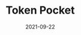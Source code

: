 ---
title: Token Pocket
tag: Tools
status: publish
date: 2021-09-22
slug: Token Pocket
website: https://www.tokenpocket.pro
twitter:
logo: /img/Token Pocket.png
featured_img: https://wp.gcap1.iotex.io/wp-content/uploads/2021/09/tokenpocket-header.png
telegram:
---